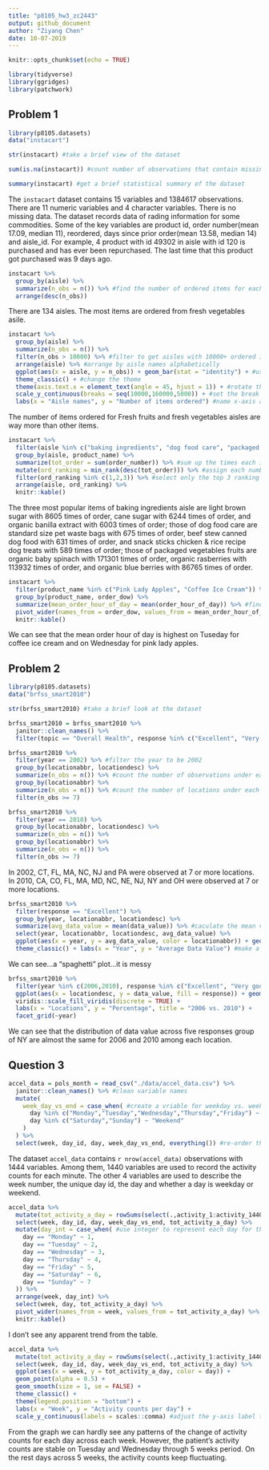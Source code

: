 ```yaml
---
title: "p8105_hw3_zc2443"
output: github_document
author: "Ziyang Chen"
date: 10-07-2019
---
```


```r
knitr::opts_chunk$set(echo = TRUE)

library(tidyverse)
library(ggridges)
library(patchwork)
```

## Problem 1
```r
library(p8105.datasets)
data("instacart")

str(instacart) #take a brief view of the dataset

sum(is.na(instacart)) #count number of observations that contain missing value

summary(instacart) #get a brief statistical summary of the dataset
```

The `instacart` dataset contains 15 variables and 1384617 observations. There are 11 numeric variables and 4 character variables. There is no missing data. The dataset records data of rading information for some commodities. Some of the key variables are product id, order number(mean 17.09, median 11), reordered, days since prior order(mean 13.58, median 14) and aisle_id. For example, 4 product with id 49302 in aisle with id 120 is purchased and has ever been repurchased. The last time that this product got purchased was 9 days ago.

```r
instacart %>% 
  group_by(aisle) %>% 
  summarize(n_obs = n()) %>% #find the number of ordered items for each aisle
  arrange(desc(n_obs)) 
```
There are 134 aisles. The most items are ordered from fresh vegetables asile.

```r
instacart %>% 
  group_by(aisle) %>% 
  summarize(n_obs = n()) %>% 
  filter(n_obs > 10000) %>% #filter to get aisles with 10000+ ordered items
  arrange(aisle) %>% #arrange by aisle names alphabetically
  ggplot(aes(x = aisle, y = n_obs)) + geom_bar(stat = "identity") + #use bar plot
  theme_classic() + #change the theme
  theme(axis.text.x = element_text(angle = 45, hjust = 1)) + #rotate the labels of x-axis to 45 degrees
  scale_y_continuous(breaks = seq(10000,160000,5000)) + #set the break points on y-axis
  labs(x = "Aisle names", y = "Number of items ordered") #name x-axis and y-axis
```
The number of items ordered for Fresh fruits and fresh vegetables aisles are way more than other items.

```r
instacart %>% 
  filter(aisle %in% c("baking ingredients", "dog food care", "packaged vegetables fruits")) %>% 
  group_by(aisle, product_name) %>% 
  summarize(tot_order = sum(order_number)) %>% #sum up the times each item is ordered
  mutate(ord_ranking = min_rank(desc(tot_order))) %>% #assign each number of times each item is ordered a rank under grouping
  filter(ord_ranking %in% c(1,2,3)) %>% #select only the top 3 ranking
  arrange(aisle, ord_ranking) %>% 
  knitr::kable()
```

The three most popular items of baking ingredients aisle are light brown sugar with 8605 times of order, cane sugar with 6244 times of order, and organic banilla extract with 6003 times of order; those of dog food care are standard size pet waste bags with 675 times of order, beef stew canned dog food with 631 times of order, and snack sticks chicken & rice recipe dog treats with 589 times of order; those of packaged vegetables fruits are organic baby spinach with 171301 times of order, organic rasberries with 113932 times of order, and organic blue berries with 86765 times of order.

```r
instacart %>% 
  filter(product_name %in% c("Pink Lady Apples", "Coffee Ice Cream")) %>% #filter the dataset
  group_by(product_name, order_dow) %>% 
  summarize(mean_order_hour_of_day = mean(order_hour_of_day)) %>% #find the mean of order hour of day under grouping
  pivot_wider(names_from = order_dow, values_from = mean_order_hour_of_day) %>% #untidy the dataset to generate a 2x7 table
  knitr::kable()
```

We can see that the mean order hour of day is highest on Tuseday for coffee ice cream and on Wednesday for pink lady apples.

## Problem 2
```r
library(p8105.datasets)
data("brfss_smart2010")

str(brfss_smart2010) #take a brief look at the dataset

brfss_smart2010 = brfss_smart2010 %>% 
  janitor::clean_names() %>% 
  filter(topic == "Overall Health", response %in% c("Excellent", "Very good", "Good", "Fair","Poor")) %>%   mutate(response = forcats::fct_relevel(response, c("Poor", "Fair", "Good", "Very good","Excellent"))) #re-level response
```

```r
brfss_smart2010 %>% 
  filter(year == 2002) %>% #filter the year to be 2002
  group_by(locationabbr, locationdesc) %>% 
  summarize(n_obs = n()) %>% #count the number of observations under each location
  group_by(locationabbr) %>% 
  summarize(n_obs = n()) %>% #count the number of locations under each state
  filter(n_obs >= 7)

brfss_smart2010 %>% 
  filter(year == 2010) %>% 
  group_by(locationabbr, locationdesc) %>% 
  summarize(n_obs = n()) %>% 
  group_by(locationabbr) %>% 
  summarize(n_obs = n()) %>% 
  filter(n_obs >= 7)
```

In 2002, CT, FL, MA, NC, NJ and PA were observed at 7 or more locations. In 2010, CA, CO, FL, MA, MD, NC, NE, NJ, NY and OH were observed at 7 or more locations.

```r
brfss_smart2010 %>% 
  filter(response == "Excellent") %>% 
  group_by(year, locationabbr, locationdesc) %>% 
  summarize(avg_data_value = mean(data_value)) %>% #caculate the mean value across group
  select(year, locationabbr, locationdesc, avg_data_value) %>% 
  ggplot(aes(x = year, y = avg_data_value, color = locationabbr)) + geom_line(aes(group = locationabbr)) + 
  theme_classic() + labs(x = "Year", y = "Average Data Value") #make a spaghetti plot
```

We can see...a “spaghetti” plot...it is messy

```r
brfss_smart2010 %>% 
  filter(year %in% c(2006,2010), response %in% c("Excellent", "Very good", "Good", "Fair","Poor"), locationabbr == "NY") %>% 
  ggplot(aes(x = locationdesc, y = data_value, fill = response)) + geom_bar(stat = "identity", position = position_stack(reverse = TRUE)) + coord_flip() +
  viridis::scale_fill_viridis(discrete = TRUE) +
  labs(x = "Locations", y = "Percentage", title = "2006 vs. 2010") +
  facet_grid(~year)
```

We can see that the distribution of data value across five responses group of NY are almost the same for 2006 and 2010 among each location. 

## Question 3
```r
accel_data = pols_month = read_csv("./data/accel_data.csv") %>% 
  janitor::clean_names() %>% #clean variable names
  mutate(
    week_day_vs_end = case_when( #create a vriable for weekday vs. weekend
      day %in% c("Monday","Tuesday","Wednesday","Thursday","Friday") ~ "Weekday",
      day %in% c("Saturday","Sunday") ~ "Weekend"
    )
  ) %>% 
  select(week, day_id, day, week_day_vs_end, everything()) #re-order the variables
```

The dataset `accel_data` contains `r nrow(accel_data)` observations with 1444 variables. Among them, 1440 variables are used to record the activity counts for each minute. The other 4 variables are used to describe the week number, the unique day id, the day and whether a day is weekday or weekend.

```r
accel_data %>% 
  mutate(tot_activity_a_day = rowSums(select(.,activity_1:activity_1440))) %>% #sum up each minute counts
  select(week, day_id, day, week_day_vs_end, tot_activity_a_day) %>% 
  mutate(day_int = case_when( #use integer to represent each day for the convinience of arrangement
    day == "Monday" ~ 1,
    day == "Tuesday" ~ 2,
    day == "Wednesday" ~ 3,
    day == "Thursday" ~ 4,
    day == "Friday" ~ 5,
    day == "Saturday" ~ 6,
    day == "Sunday" ~ 7
  )) %>% 
  arrange(week, day_int) %>% 
  select(week, day, tot_activity_a_day) %>% 
  pivot_wider(names_from = week, values_from = tot_activity_a_day) %>% 
  knitr::kable()
```

I don't see any apparent trend from the table.

```r
accel_data %>% 
  mutate(tot_activity_a_day = rowSums(select(.,activity_1:activity_1440))) %>% 
  select(week, day_id, day, week_day_vs_end, tot_activity_a_day) %>% 
  ggplot(aes(x = week, y = tot_activity_a_day, color = day)) + 
  geom_point(alpha = 0.5) +
  geom_smooth(size = 1, se = FALSE) +
  theme_classic() + 
  theme(legend.position = "bottom") +
  labs(x = "Week", y = "Activity counts per day") +
  scale_y_continuous(labels = scales::comma) #adjust the y-axis label to comma format
```

From the graph we can hardly see any patterns of the change of activity counts for each day across each week. However, the patient's activity counts are stable on Tuesday and Wednesday through 5 weeks period. On the rest days across 5 weeks, the activity counts keep fluctuating.